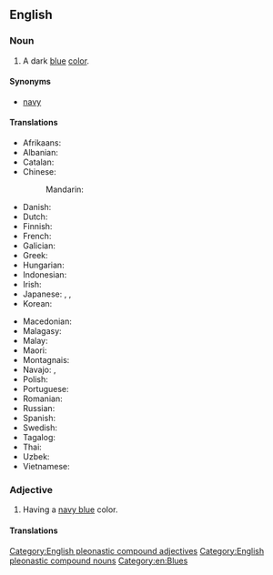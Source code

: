 ==English==

===Noun===
{{en-noun|~}}

# A dark [[blue]] [[color]].
#: {{color panel|000080}}

====Synonyms====
* [[navy]]

====Translations====
{{trans-top|a dark blue color}}
* Afrikaans: {{t|af|donkerblou}}
* Albanian: {{t|sq|blu e thellë}}
* Catalan: {{t+|ca|blau marí|m}}
* Chinese:
*: Mandarin: {{t+|cmn|藏青|tr=Zàngqīng|sc=Hani}}
* Danish: {{t|da|marineblå}}
* Dutch: {{t+|nl|marineblauw|m}}
* Finnish: {{t+|fi|laivastonsininen}}
* French: {{t+|fr|bleu marine}}
* Galician: {{t+|gl|azul mariño|m}}
* Greek: {{t|el|σκούρο μπλε}}
* Hungarian: {{t+|hu|tengerészkék}}
* Indonesian: {{t+|id|biru laut}}
* Irish: {{t+|ga|dúghorm}}
* Japanese: {{t|ja|ネイビーブルー|tr=neibī burū|sc=Jpan}}, {{t|ja|ネイビー|tr=neibī|sc=Jpan}}, {{t+|ja|濃紺|tr=nōkon|sc=Jpan}}
* Korean: {{t|ko|네이비 블루|sc=Kore}}
{{trans-mid}}
* Macedonian: {{t|mk|тегет}}
* Malagasy: {{t|mg|momba ny sambo}}
* Malay: {{t|ms|biru laut}}
* Maori: {{t|mi|purū pōuri}}
* Montagnais: {{t|moe|kakashteu-uasheshkunat}}
* Navajo: {{t|nv|łizhingo}}, {{t|nv|diłhiłgo dootłʼizh}}
* Polish: {{t+|pl|granat|m}}
* Portuguese: {{t+|pt|naval|m}}
* Romanian: {{t+|ro|bleumarin}}
* Russian: {{t+|ru|си́ний}}
* Spanish: {{t|es|azul marino|m}}
* Swedish: {{t+|sv|marinblå}}
* Tagalog: {{t|tl|bughaw hukbong dagat|sc=Cyrl}}
* Thai: {{t+|th|กาล}}
* Uzbek: {{t|uz|to'q ko'|sc=Cyrl}}
* Vietnamese: {{t|vi|màu xanh nước biển}}
{{trans-bottom}}

===Adjective===
{{en-adj}}

# Having a [[navy blue#Noun|navy blue]] color.

====Translations====
{{trans-see|navy blue (adjective)|navy#English-color}}

[[Category:English pleonastic compound adjectives]]
[[Category:English pleonastic compound nouns]]
[[Category:en:Blues]]